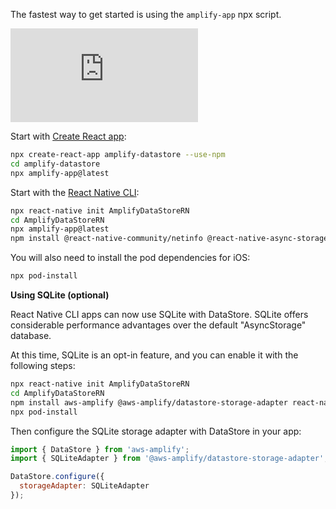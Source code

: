 The fastest way to get started is using the `amplify-app` npx script.

<iframe src="https://www.youtube-nocookie.com/embed/wH-UnQy1ltM" frameborder="0" allow="accelerometer; autoplay; clipboard-write; encrypted-media; gyroscope; picture-in-picture" allowfullscreen></iframe>
<br/>

<BlockSwitcher>
<Block name="React">

Start with [Create React app](https://create-react-app.dev):

```bash
npx create-react-app amplify-datastore --use-npm
cd amplify-datastore
npx amplify-app@latest
```  

</Block>
<Block name="React Native">

Start with the [React Native CLI](https://reactnative.dev/docs/getting-started):

```bash
npx react-native init AmplifyDataStoreRN
cd AmplifyDataStoreRN
npx amplify-app@latest
npm install @react-native-community/netinfo @react-native-async-storage/async-storage
```

You will also need to install the pod dependencies for iOS:

```sh
npx pod-install
```

**Using SQLite (optional)**

React Native CLI apps can now use SQLite with DataStore. SQLite offers considerable performance advantages over the default "AsyncStorage" database.

At this time, SQLite is an opt-in feature, and you can enable it with the following steps:

```sh
npx react-native init AmplifyDataStoreRN
cd AmplifyDataStoreRN
npm install aws-amplify @aws-amplify/datastore-storage-adapter react-native-sqlite-storage aws-amplify-react-native amazon-cognito-identity-js @react-native-community/netinfo @react-native-async-storage/async-storage
npx pod-install
```

Then configure the SQLite storage adapter with DataStore in your app:

```js
import { DataStore } from 'aws-amplify';
import { SQLiteAdapter } from '@aws-amplify/datastore-storage-adapter';

DataStore.configure({
  storageAdapter: SQLiteAdapter
});
```

</Block>
</BlockSwitcher>
